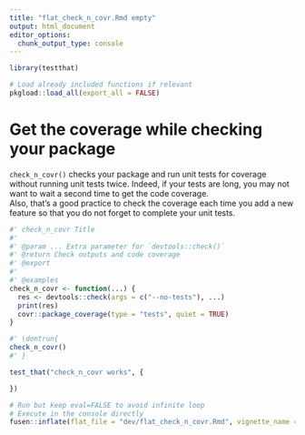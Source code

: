 ```yaml
---
title: "flat_check_n_covr.Rmd empty"
output: html_document
editor_options: 
  chunk_output_type: console
---
```


```r
library(testthat)
```

```r
# Load already included functions if relevant
pkgload::load_all(export_all = FALSE)
```

# Get the coverage while checking your package

`check_n_covr()` checks your package and run unit tests for coverage without running unit tests twice. 
Indeed, if your tests are long, you may not want to wait a second time to get the code coverage.  
Also, that's a good practice to check the coverage each time you add a new feature so that you do not forget to complete your unit tests.  

```r
#' check_n_covr Title
#'
#' @param ... Extra parameter for `devtools::check()`
#' @return Check outputs and code coverage
#' @export
#'
#' @examples
check_n_covr <- function(...) {
  res <- devtools::check(args = c("--no-tests"), ...)
  print(res)
  covr::package_coverage(type = "tests", quiet = TRUE)
}
```

```r
#' \dontrun{
check_n_covr()
#' }
```

```r
test_that("check_n_covr works", {

})
```


```r
# Run but keep eval=FALSE to avoid infinite loop
# Execute in the console directly
fusen::inflate(flat_file = "dev/flat_check_n_covr.Rmd", vignette_name = "Check and coverage together")
```

